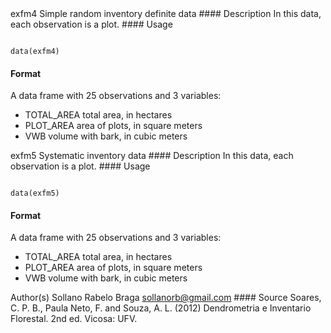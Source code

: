 exfm4 Simple random inventory definite data
#### Description
In this data, each observation is a plot.
#### Usage
<pre><code>
data(exfm4)
</code></pre>

#### Format
A data frame with 25 observations and 3 variables:

* TOTAL_AREA total area, in hectares
* PLOT_AREA area of plots, in square meters
* VWB volume with bark, in cubic meters

exfm5 Systematic inventory data
#### Description
In this data, each observation is a plot.
#### Usage
<pre><code>
data(exfm5)
</code></pre>

#### Format
A data frame with 25 observations and 3 variables:

* TOTAL_AREA total area, in hectares
* PLOT_AREA area of plots, in square meters
* VWB volume with bark, in cubic meters


Author(s)
Sollano Rabelo Braga <sollanorb@gmail.com>
#### Source
Soares, C. P. B., Paula Neto, F. and Souza, A. L. (2012) Dendrometria e Inventario Florestal. 2nd
ed. Vicosa: UFV.
